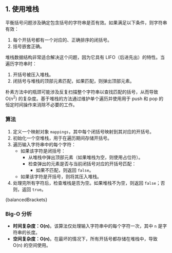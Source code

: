 

## 1. 使用堆栈

平衡括号问题涉及确定包含括号的字符串是否有效。如果满足以下条件，则字符串有效：

1. 每个开括号都有一个对应的、正确排序的闭括号。
2. 括号嵌套正确。

堆栈数据结构非常适合解决这个问题，因为它具有 LIFO（后进先出）的特性。当遍历字符串时：

1. 开括号被压入堆栈。
2. 闭括号与堆栈的顶部元素匹配，如果匹配，则弹出顶部元素。

朴素方法中的瓶颈可能涉及反复扫描整个字符串以查找匹配的括号，从而导致 O(n<sup>2</sup>) 的复杂度。基于堆栈的方法通过维护单个遍历并使用用于 push 和 pop 的恒定时间操作来消除不必要的工作。

### 算法

1. 定义一个映射对象 `mappings`，其中每个闭括号映射到其对应的开括号。
2. 初始化一个空堆栈，用于在遍历期间存储开括号。
3. 遍历输入字符串中的每个字符：
   * 如果该字符是闭括号：
     * 从堆栈中弹出顶部元素（如果堆栈为空，则使用占位符）。
     * 检查弹出的元素是否与当前闭括号对应的开括号匹配：
       * 如果不匹配，则返回 `false`。
   * 如果该字符是开括号，则将其压入堆栈。
4. 处理完所有字符后，检查堆栈是否为空。如果堆栈不为空，则返回 `false`；否则，返回 `true`。

<MDXCodeBlock>
  {balancedBrackets}
</MDXCodeBlock>

### Big-O 分析

* **时间复杂度：O(n)**。该算法仅处理输入字符串中的每个字符一次，其中 `n` 是字符串的长度。
* **空间复杂度：O(n)**。在最坏的情况下，所有开括号都存储在堆栈中，导致 O(n) 的空间使用。

